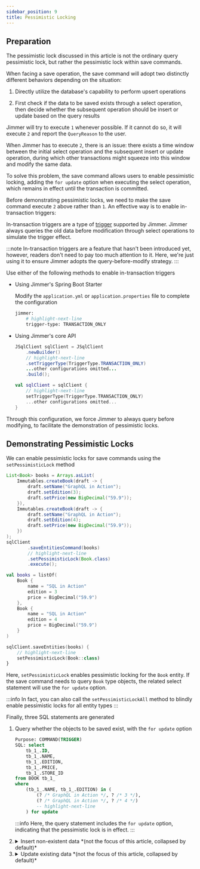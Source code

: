 ```yaml
---
sidebar_position: 9
title: Pessimistic Locking
---
```



## Preparation

The pessimistic lock discussed in this article is not the ordinary query pessimistic lock, but rather the pessimistic lock within save commands.

When facing a save operation, the save command will adopt two distinctly different behaviors depending on the situation:

1.  Directly utilize the database's capability to perform upsert operations

2.  First check if the data to be saved exists through a select operation, then decide whether the subsequent operation should be insert or update based on the query results

Jimmer will try to execute `1` whenever possible. If it cannot do so, it will execute `2` and report the `QueryReason` to the user.

When Jimmer has to execute `2`, there is an issue: there exists a time window between the initial select operation and the subsequent insert or update operation, during which other transactions might squeeze into this window and modify the same data.

To solve this problem, the save command allows users to enable pessimistic locking, adding the `for update` option when executing the select operation, which remains in effect until the transaction is committed.

Before demonstrating pessimistic locks, we need to make the save command execute `2` above rather than `1`. An effective way is to enable in-transaction triggers:

In-transaction triggers are a type of [trigger](../trigger) supported by Jimmer. Jimmer always queries the old data before modification through select operations to simulate the trigger effect.

:::note
In-transaction triggers are a feature that hasn't been introduced yet, however, readers don't need to pay too much attention to it. Here, we're just using it to ensure Jimmer adopts the query-before-modify strategy.
:::

Use either of the following methods to enable in-transaction triggers

-   Using Jimmer's Spring Boot Starter

    Modify the `application.yml` or `application.properties` file to complete the configuration

    ```sh title="application.yml"
    jimmer:
        # highlight-next-line
        trigger-type: TRANSACTION_ONLY
    ```

-   Using Jimmer's core API

    <Tabs groupId="language">
    <TabItem value="java" label="Java">

    ```java
    JSqlClient sqlClient = JSqlClient
        .newBuilder()
        // highlight-next-line
        .setTriggerType(TriggerType.TRANSACTION_ONLY)
        ...other configurations omitted...
        .build();
    ```

    </TabItem>
    <TabItem value="kotlin" label="Kotlin">

    ```kotlin
    val sqlClient = sqlClient {
        // highlight-next-line
        setTriggerType(TriggerType.TRANSACTION_ONLY)
        ...other configurations omitted...
    }
    ```

    </TabItem>
    </Tabs>

Through this configuration, we force Jimmer to always query before modifying, to facilitate the demonstration of pessimistic locks.

## Demonstrating Pessimistic Locks

We can enable pessimistic locks for save commands using the `setPessimisticLock` method

<Tabs groupId="language">
<TabItem value="java" label="Java">

```java
List<Book> books = Arrays.asList(
    Immutables.createBook(draft -> {
        draft.setName("GraphQL in Action");
        draft.setEdition(3);
        draft.setPrice(new BigDecimal("59.9"));
    }),
    Immutables.createBook(draft -> {
        draft.setName("GraphQL in Action");
        draft.setEdition(4);
        draft.setPrice(new BigDecimal("59.9"));
    })
);
sqlClient
        .saveEntitiesCommand(books)
        // highlight-next-line
        .setPessimisticLock(Book.class)
        .execute();
```

</TabItem>
<TabItem value="kotlin" label="Kotlin">

```kotlin
val books = listOf(
    Book { 
        name = "SQL in Action"
        edition = 3
        price = BigDecimal("59.9")
    },
    Book {
        name = "SQL in Action"
        edition = 4
        price = BigDecimal("59.9")
    }
)

sqlClient.saveEntities(books) {
    // highlight-next-line
    setPessimisticLock(Book::class)
}
```

</TabItem>
</Tabs>

Here, `setPessimisticLock` enables pessimistic locking for the `Book` entity. If the save command needs to query `Book` type objects, the related select statement will use the `for update` option.

:::info
In fact, you can also call the `setPessimisticLockAll` method to blindly enable pessimistic locks for all entity types
:::

Finally, three SQL statements are generated

1.  Query whether the objects to be saved exist, with the `for update` option

    ```sql
    Purpose: COMMAND(TRIGGER)
    SQL: select
        tb_1_.ID,
        tb_1_.NAME,
        tb_1_.EDITION,
        tb_1_.PRICE,
        tb_1_.STORE_ID
    from BOOK tb_1_
    where
        (tb_1_.NAME, tb_1_.EDITION) in (
            (? /* GraphQL in Action */, ? /* 3 */), 
            (? /* GraphQL in Action */, ? /* 4 */)
            -- highlight-next-line
        ) for update
    ```

    :::info
    Here, the query statement includes the `for update` option, indicating that the pessimistic lock is in effect.
    :::
    
2.  <details>
    <summary>Insert non-existent data *(not the focus of this article, collapsed by default)* </summary>
    
    ```sql
    insert into BOOK(
        NAME, EDITION, PRICE
    ) values(
        ? /* GraphQL in Action */, 
        ? /* 4 */, 
        ? /* 59.9 */
    )
    ```

    </details>

3.  <details>
    <summary>Update existing data *(not the focus of this article, collapsed by default)* </summary>
    
    ```sql
    update BOOK
    set
        PRICE = ? /* 59.9 */
    where
        ID = ? /* 12 */
    ```

    </details>